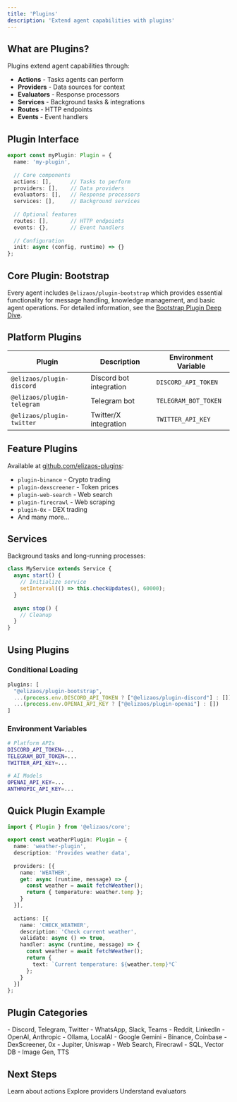 ```yaml
---
title: 'Plugins'
description: 'Extend agent capabilities with plugins'
---
```


## What are Plugins?

Plugins extend agent capabilities through:
- **Actions** - Tasks agents can perform
- **Providers** - Data sources for context
- **Evaluators** - Response processors
- **Services** - Background tasks & integrations
- **Routes** - HTTP endpoints
- **Events** - Event handlers

## Plugin Interface

```typescript
export const myPlugin: Plugin = {
  name: 'my-plugin',
  
  // Core components
  actions: [],      // Tasks to perform
  providers: [],    // Data providers
  evaluators: [],   // Response processors
  services: [],     // Background services
  
  // Optional features
  routes: [],       // HTTP endpoints
  events: {},       // Event handlers
  
  // Configuration
  init: async (config, runtime) => {}
};
```

## Core Plugin: Bootstrap

Every agent includes `@elizaos/plugin-bootstrap` which provides essential functionality for message handling, knowledge management, and basic agent operations. For detailed information, see the [Bootstrap Plugin Deep Dive](/deep-dive/bootstrap/).

## Platform Plugins

| Plugin | Description | Environment Variable |
|--------|-------------|---------------------|
| `@elizaos/plugin-discord` | Discord bot integration | `DISCORD_API_TOKEN` |
| `@elizaos/plugin-telegram` | Telegram bot | `TELEGRAM_BOT_TOKEN` |
| `@elizaos/plugin-twitter` | Twitter/X integration | `TWITTER_API_KEY` |

## Feature Plugins

Available at [github.com/elizaos-plugins](https://github.com/elizaos-plugins):
- `plugin-binance` - Crypto trading
- `plugin-dexscreener` - Token prices
- `plugin-web-search` - Web search
- `plugin-firecrawl` - Web scraping
- `plugin-0x` - DEX trading
- And many more...

## Services

Background tasks and long-running processes:

```typescript
class MyService extends Service {
  async start() {
    // Initialize service
    setInterval(() => this.checkUpdates(), 60000);
  }
  
  async stop() {
    // Cleanup
  }
}
```

## Using Plugins

### Conditional Loading

```typescript
plugins: [
  "@elizaos/plugin-bootstrap",
  ...(process.env.DISCORD_API_TOKEN ? ["@elizaos/plugin-discord"] : []),
  ...(process.env.OPENAI_API_KEY ? ["@elizaos/plugin-openai"] : [])
]
```

### Environment Variables

```bash
# Platform APIs
DISCORD_API_TOKEN=...
TELEGRAM_BOT_TOKEN=...
TWITTER_API_KEY=...

# AI Models
OPENAI_API_KEY=...
ANTHROPIC_API_KEY=...
```

## Quick Plugin Example

```typescript
import { Plugin } from '@elizaos/core';

export const weatherPlugin: Plugin = {
  name: 'weather-plugin',
  description: 'Provides weather data',
  
  providers: [{
    name: 'WEATHER',
    get: async (runtime, message) => {
      const weather = await fetchWeather();
      return { temperature: weather.temp };
    }
  }],
  
  actions: [{
    name: 'CHECK_WEATHER',
    description: 'Check current weather',
    validate: async () => true,
    handler: async (runtime, message) => {
      const weather = await fetchWeather();
      return {
        text: `Current temperature: ${weather.temp}°C`
      };
    }
  }]
};
```

## Plugin Categories

<CardGroup cols={2}>
  <Card title="Platform Integrations" href="/plugins/platform">
    - Discord, Telegram, Twitter
    - WhatsApp, Slack, Teams
    - Reddit, LinkedIn
  </Card>
  
  <Card title="LLM Providers" href="/plugins/llm">
    - OpenAI, Anthropic
    - Ollama, LocalAI
    - Google Gemini
  </Card>
  
  <Card title="Trading & Finance">
    - Binance, Coinbase
    - DexScreener, 0x
    - Jupiter, Uniswap
  </Card>
  
  <Card title="Data & Tools" href="/plugins/sql">
    - Web Search, Firecrawl
    - SQL, Vector DB
    - Image Gen, TTS
  </Card>
</CardGroup>

## Next Steps

<CardGroup cols={3}>
  <Card title="Actions" icon="play" href="/core-concepts/plugins/actions">
    Learn about actions
  </Card>
  
  <Card title="Providers" icon="database" href="/core-concepts/plugins/providers">
    Explore providers
  </Card>
  
  <Card title="Evaluators" icon="scale-balanced" href="/core-concepts/plugins/evaluators">
    Understand evaluators
  </Card>
</CardGroup>